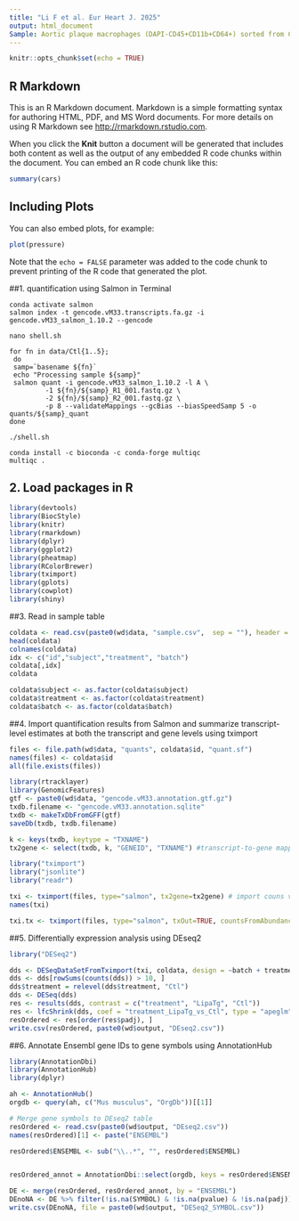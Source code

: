 ```yaml
---
title: "Li F et al. Eur Heart J. 2025"
output: html_document
Sample: Aortic plaque macrophages (DAPI-CD45+CD11b+CD64+) sorted from Ctrl and M-LipaKI mice fed a Western diet for 16 weeks; 40M read depth.
---
```


```r
knitr::opts_chunk$set(echo = TRUE)
```

## R Markdown

This is an R Markdown document. Markdown is a simple formatting syntax for authoring HTML, PDF, and MS Word documents. For more details on using R Markdown see <http://rmarkdown.rstudio.com>.

When you click the **Knit** button a document will be generated that includes both content as well as the output of any embedded R code chunks within the document. You can embed an R code chunk like this:

```r
summary(cars)
```

## Including Plots

You can also embed plots, for example:

```r
plot(pressure)
```

Note that the `echo = FALSE` parameter was added to the code chunk to prevent printing of the R code that generated the plot.

##1. quantification using Salmon in Terminal
```{}
conda activate salmon
salmon index -t gencode.vM33.transcripts.fa.gz -i gencode.vM33_salmon_1.10.2 --gencode

nano shell.sh

for fn in data/Ctl{1..5};
 do
 samp=`basename ${fn}`
 echo "Processing sample ${samp}"
 salmon quant -i gencode.vM33_salmon_1.10.2 -l A \
         -1 ${fn}/${samp}_R1_001.fastq.gz \
         -2 ${fn}/${samp}_R2_001.fastq.gz \
         -p 8 --validateMappings --gcBias --biasSpeedSamp 5 -o quants/${samp}_quant
done

./shell.sh

conda install -c bioconda -c conda-forge multiqc
multiqc .  
```         

## 2. Load packages in R
```r
library(devtools)
library(BiocStyle)
library(knitr)
library(rmarkdown)
library(dplyr)
library(ggplot2)
library(pheatmap)
library(RColorBrewer)
library(tximport)
library(gplots)
library(cowplot)
library(shiny)
```

##3. Read in sample table
```r
coldata <- read.csv(paste0(wd$data, "sample.csv",  sep = ""), header = TRUE)
head(coldata)
colnames(coldata)
idx <- c("id","subject","treatment", "batch")
coldata[,idx]
coldata

coldata$subject <- as.factor(coldata$subject)
coldata$treatment <- as.factor(coldata$treatment)
coldata$batch <- as.factor(coldata$batch)
```

##4. Import quantification results from Salmon and summarize transcript-level estimates at both the transcript and gene levels using tximport
```r
files <- file.path(wd$data, "quants", coldata$id, "quant.sf")
names(files) <- coldata$id
all(file.exists(files))

library(rtracklayer)
library(GenomicFeatures)
gtf <- paste0(wd$data, "gencode.vM33.annotation.gtf.gz")
txdb.filename <- "gencode.vM33.annotation.sqlite"
txdb <- makeTxDbFromGFF(gtf) 
saveDb(txdb, txdb.filename)

k <- keys(txdb, keytype = "TXNAME")
tx2gene <- select(txdb, k, "GENEID", "TXNAME") #transcript-to-gene mapping
```


```r
library("tximport")
library("jsonlite")
library("readr")

txi <- tximport(files, type="salmon", tx2gene=tx2gene) # import couns via tximport
names(txi)

txi.tx <- tximport(files, type="salmon", txOut=TRUE, countsFromAbundance="scaledTPM") #scale counts based on TPM
```

##5. Differentially expression analysis using DEseq2
```r
library("DESeq2")

dds <- DESeqDataSetFromTximport(txi, coldata, design = ~batch + treatment)
dds <- dds[rowSums(counts(dds)) > 10, ]
dds$treatment = relevel(dds$treatment, "Ctl")
dds <- DESeq(dds) 
res <- results(dds, contrast = c("treatment", "LipaTg", "Ctl")) 
res <- lfcShrink(dds, coef = "treatment_LipaTg_vs_Ctl", type = "apeglm")
resOrdered <- res[order(res$padj), ]
write.csv(resOrdered, paste0(wd$output, "DEseq2.csv"))
```

##6. Annotate Ensembl gene IDs to gene symbols using AnnotationHub
```r
library(AnnotationDbi)
library(AnnotationHub)
library(dplyr)

ah <- AnnotationHub()
orgdb <- query(ah, c("Mus musculus", "OrgDb"))[[1]]

# Merge gene symbols to DEseq2 table
resOrdered <- read.csv(paste0(wd$output, "DEseq2.csv"))
names(resOrdered)[1] <- paste("ENSEMBL")

resOrdered$ENSEMBL <- sub("\\..*", "", resOrdered$ENSEMBL)


resOrdered_annot = AnnotationDbi::select(orgdb, keys = resOrdered$ENSEMBL, columns=c("SYMBOL"), keytype="ENSEMBL")

DE <- merge(resOrdered, resOrdered_annot, by = "ENSEMBL")
DEnoNA <- DE %>% filter(!is.na(SYMBOL) & !is.na(pvalue) & !is.na(padj))
write.csv(DEnoNA, file = paste0(wd$output, "DESeq2_SYMBOL.csv"))
```